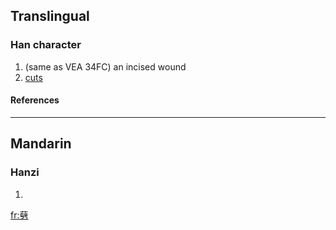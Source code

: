 ==Translingual==
===Han character===
{{Han char|rn=18|rad=刀|as=17|sn=19|four=|canj=廿十尸竹 (TJSH)}}
# (same as VEA 34FC) an incised wound
# [[cuts]]
====References====
{{Han ref|kx=0145.350|hdz=10362.150|uh=3511|ud=13585}}

----
==Mandarin==
===Hanzi===
{{cmn-hanzi|pin=[[chì]] (chi4), [[dào]] (dao4), [[qì]] (qi4), [[shùi]] (shui4)|wg=ch'ih<sup>4</sup>, tao<sup>4</sup>, ch'i<sup>4</sup>, shui<sup>4</sup>}}
# {{defn|Mandarin}}

[[fr:㔑]]
